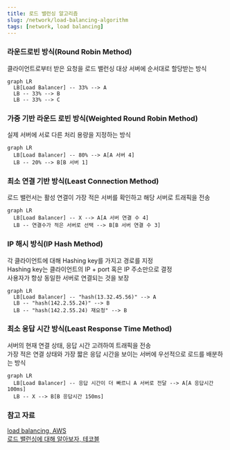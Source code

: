 ```yaml
---
title: 로드 밸런싱 알고리즘
slug: /network/load-balancing-algorithm
tags: [network, load balancing]
---
```


### 라운드로빈 방식(Round Robin Method)

클라이언트로부터 받은 요청을 로드 밸런싱 대상 서버에 순서대로 할당받는 방식

```mermaid
graph LR
  LB[Load Balancer] -- 33% --> A
  LB -- 33% --> B
  LB -- 33% --> C
```

### 가중 기반 라운드 로빈 방식(Weighted Round Robin Method)

실제 서버에 서로 다른 처리 용량을 지정하는 방식

```mermaid
graph LR
  LB[Load Balancer] -- 80% --> A[A 서버 4]
  LB -- 20% --> B[B 서버 1]
```

### 최소 연결 기반 방식(Least Connection Method)

로드 밸런서는 활성 연결이 가장 적은 서버를 확인하고 해당 서버로 트래픽을 전송

```mermaid
graph LR
  LB[Load Balancer] -- X --> A[A 서버 연결 수 4]
  LB -- 연결수가 적은 서버로 선택 --> B[B 서버 연결 수 3]
```

### IP 해시 방식(IP Hash Method)

각 클라이언트에 대해 Hashing key를 가지고 경로를 지정  
Hashing key는 클라이언트의 IP + port 혹은 IP 주소만으로 결정  
사용자가 항상 동일한 서버로 연결되는 것을 보장

```mermaid
graph LR
  LB[Load Balancer] -- "hash(13.32.45.56)" --> A
  LB -- "hash(142.2.55.24)" --> B
  LB -- "hash(142.2.55.24) 재요청" --> B
```

### 최소 응답 시간 방식(Least Response Time Method)

서버의 현재 연결 상태, 응답 시간 고려하여 트래픽을 전송  
가장 적은 연결 상태와 가장 짧은 응답 시간을 보이는 서버에 우선적으로 로드를 배분하는 방식  

```mermaid
graph LR
  LB[Load Balancer] -- 응답 시간이 더 빠르니 A 서버로 전달 --> A[A 응답시간 100ms]
  LB -- X --> B[B 응답시간 150ms]
```

### 참고 자료

[load balancing, AWS](https://aws.amazon.com/ko/what-is/load-balancing/)  
[로드 밸런싱에 대해 알아보자, 테코블](https://tecoble.techcourse.co.kr/post/2021-11-07-load-balancing/)